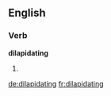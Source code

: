 
==English==

===Verb===
'''dilapidating'''

# {{present participle of|[[dilapidate]]}}

[[de:dilapidating]]
[[fr:dilapidating]]